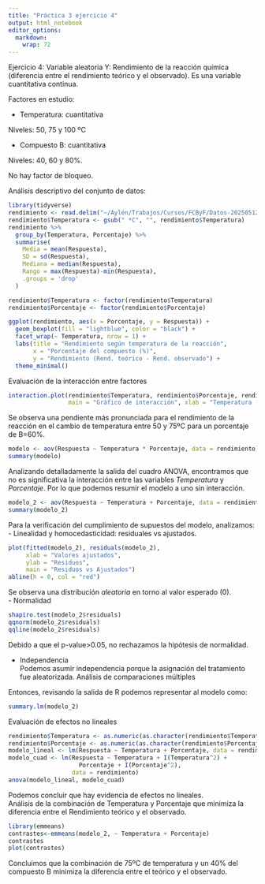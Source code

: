 ```yaml
---
title: "Práctica 3 ejercicio 4"
output: html_notebook
editor_options: 
  markdown: 
    wrap: 72
---
```


Ejercicio 4: Variable aleatoria Y: Rendimiento de la reacción química
(diferencia entre el rendimiento teórico y el observado). Es una
variable cuantitativa continua.

Factores en estudio:

-   Temperatura: cuantitativa

Niveles: 50, 75 y 100 ºC

-   Compuesto B: cuantitativa

Niveles: 40, 60 y 80%.

No hay factor de bloqueo.

Análisis descriptivo del conjunto de datos:

```r
library(tidyverse)
rendimiento <- read.delim("~/Aylén/Trabajos/Cursos/FCByF/Datos-20250512/rendimiento.txt") #REVISAR
rendimiento$Temperatura <- gsub(" *C", "", rendimiento$Temperatura)
rendimiento %>%
  group_by(Temperatura, Porcentaje) %>%
  summarise(
    Media = mean(Respuesta),
    SD = sd(Respuesta),
    Mediana = median(Respuesta),
    Rango = max(Respuesta)-min(Respuesta),
    .groups = 'drop'
  )
```

```r

rendimiento$Temperatura <- factor(rendimiento$Temperatura)
rendimiento$Porcentaje <- factor(rendimiento$Porcentaje)

ggplot(rendimiento, aes(x = Porcentaje, y = Respuesta)) +
  geom_boxplot(fill = "lightblue", color = "black") +
  facet_wrap(~ Temperatura, nrow = 1) +
  labs(title = "Rendimiento según temperatura de la reacción",
       x = "Porcentaje del compuesto (%)",
       y = "Rendimiento (Rend. teórico - Rend. observado") +
  theme_minimal()
```

Evaluación de la interacción entre factores

```r
interaction.plot(rendimiento$Temperatura, rendimiento$Porcentaje, rendimiento$Respuesta,
                 main = "Gráfico de interacción", xlab = "Temperatura (ºC)", ylab = "Rendimiento")
```

Se observa una pendiente más pronunciada para el rendimiento de la
reacción en el cambio de temperatura entre 50 y 75ºC para un porcentaje
de B=60%.

```r

modelo <- aov(Respuesta ~ Temperatura * Porcentaje, data = rendimiento)
summary(modelo)
```

Analizando detalladamente la salida del cuadro ANOVA, encontramos que no
es significativa la interacción entre las variables *Temperatura* y
*Porcentaje*. Por lo que podemos resumir el modelo a uno sin
interacción.

```r
modelo_2 <- aov(Respuesta ~ Temperatura + Porcentaje, data = rendimiento)
summary(modelo_2)
```

Para la verificación del cumplimiento de supuestos del modelo,
analizamos: - Linealidad y homocedasticidad: residuales vs ajustados.

```r
plot(fitted(modelo_2), residuals(modelo_2),
     xlab = "Valores ajustados",
     ylab = "Residuos",
     main = "Residuos vs Ajustados")
abline(h = 0, col = "red")
```

Se observa una distribución *aleatoria* en torno al valor esperado (0).\
- Normalidad

```r
shapiro.test(modelo_2$residuals)
qqnorm(modelo_2$residuals)
qqline(modelo_2$residuals)
```

Debido a que el p-value\>0.05, no rechazamos la hipótesis de normalidad.

-   Independencia\
    Podemos asumir independencia porque la asignación del tratamiento
    fue aleatorizada. Análisis de comparaciones múltiples

Entonces, revisando la salida de R podemos representar al modelo como:

```r
summary.lm(modelo_2)
```

Evaluación de efectos no lineales

```r
rendimiento$Temperatura <- as.numeric(as.character(rendimiento$Temperatura))
rendimiento$Porcentaje <- as.numeric(as.character(rendimiento$Porcentaje))
modelo_lineal <- lm(Respuesta ~ Temperatura + Porcentaje, data = rendimiento)
modelo_cuad <- lm(Respuesta ~ Temperatura + I(Temperatura^2) +
                    Porcentaje + I(Porcentaje^2), 
                  data = rendimiento)
anova(modelo_lineal, modelo_cuad)
```

Podemos concluir que hay evidencia de efectos no lineales.\
Análisis de la combinación de Temperatura y Porcentaje que minimiza la
diferencia entre el Rendimiento teórico y el observado.

```r
library(emmeans)
contrastes<-emmeans(modelo_2, ~ Temperatura + Porcentaje)
contrastes
plot(contrastes)
```

Concluimos que la combinación de 75ºC de temperatura y un 40% del
compuesto B minimiza la diferencia entre el teórico y el observado.
